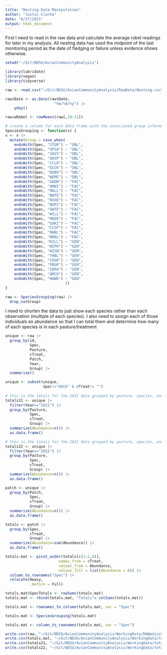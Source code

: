 ```yaml
---
title: "Nesting Data Manipulation"
author: "Justin Clarke"
date: "8/27/2021"
output: html_document
---
```


First I need to read in the raw data and calculate the average robel readings for later in my analysis.
All nesting data has used the midpoint of the last monitoring period as the date of fledging or failure unless evidence shows otherwise.

```r
setwd("~/Git/NDSU/AvianCommunityAnalysis")                                                             # setting the working directory

library(lubridate)
library(vegan)
library(tidyverse)

raw <- read.csv("~/Git/NDSU/AvianCommunityAnalysis/RawData/Nesting.csv")                                                  # read in the data set

raw$Date <- as.Date(raw$Date,                                                   # read the Date column as a date
                      "%m/%d/%y") |>                                            # show the format of the existing dates
    yday()                                                                      # calculate the Julian day

raw$aRobel <- rowMeans(raw[,28:31])                                             # create a new column with the robel readings averaged

# create a column for each data frame with the associated group information
SpeciesGrouping <- function(x) {
x <- x |>                                                                       # select the data frame
  mutate(Group = case_when(                                                     # group together each species and
    endsWith(Spec, "STGR") ~ "OBL",                                             # list each species as FAC or OBL based on Vickery et al. 1999
    endsWith(Spec, "UPSA") ~ "OBL",
    endsWith(Spec, "SAVS") ~ "OBL",
    endsWith(Spec, "GRSP") ~ "OBL",
    endsWith(Spec, "CCLO") ~ "OBL",
    endsWith(Spec, "DICK") ~ "OBL",
    endsWith(Spec, "BOBO") ~ "OBL",
    endsWith(Spec, "WEME") ~ "OBL",
    endsWith(Spec, "GADW") ~ "FAC",
    endsWith(Spec, "AMWI") ~ "FAC",
    endsWith(Spec, "MALL") ~ "FAC",
    endsWith(Spec, "BWTE") ~ "FAC",
    endsWith(Spec, "NSHO") ~ "FAC",
    endsWith(Spec, "NOPI") ~ "FAC",
    endsWith(Spec, "GWTE") ~ "FAC",
    endsWith(Spec, "WILL") ~ "FAC",
    endsWith(Spec, "MODO") ~ "FAC",
    endsWith(Spec, "EAKI") ~ "FAC",
    endsWith(Spec, "CCSP") ~ "FAC",
    endsWith(Spec, "RWBL") ~ "FAC",
    endsWith(Spec, "BRBL") ~ "FAC",
    endsWith(Spec, "KILL") ~ "GEN", 
    endsWith(Spec, "WIPH") ~ "GEN", 
    endsWith(Spec, "WISN") ~ "GEN", 
    endsWith(Spec, "YHBL") ~ "GEN",
    endsWith(Spec, "COGR") ~ "GEN",
    endsWith(Spec, "PBGR") ~ "GEN",
    endsWith(Spec, "SORA") ~ "GEN",
    endsWith(Spec, "AMCO") ~ "GEN",
    endsWith(Spec, "MAWR") ~ "GEN"
                           ))
}

raw <- SpeciesGrouping(raw) |> 
  drop_na(Group)
```

I need to shorten the data to just show each species rather than each observation (multiple of each species). I also need to assign each of those individuals an abundance so that I can total them and determine how many of each species is in each pasture/treatment

```r
unique <- raw |>                                                                # select the data frame
  group_by(id,                                                                  # group data by Nest.ID in order to remove duplicate visits
           Spec,                                                                # species
           Pasture,                                                             # pasture
           cTreat,                                                              # current treatment
           Patch,
           Year,
           Group) |>                                                            # treatment
  summarize()                                                                   # summarize the data to only show the grouped variables

unique <- subset(unique,                                                        # this selects only unique observations (i.e. each individual).
                 Spec!="DUCK" & cTreat!= "")                                    # it also removes any columns with no id and/or no treatment info
 
# this is the totals for the 2021 data grouped by pasture, species, and current treatment
totals21 <- unique |>                                                           # select the dataframe
  filter(Year=="2021") |>                                                       # filter the 2021 data out
  group_by(Pasture,                                                             # group by pasture
           Spec,                                                                # species
           cTreat,                                                              # current treatment
           Group) |>                                                            # species group (i.e. OBL, FAC, Gen)
  summarize(Abundance=n()) |>                                                   # count all abundances and create a new abundance column
  as.data.frame()                                                               # convert to a data frame

# this is the totals for the 2021 data grouped by pasture, species, and current treatment
totals22 <- unique |>                                                           # select the dataframe
  filter(Year=="2022") |>                                                       # filter the 2021 data out
  group_by(Pasture,                                                             # group by pasture
           Spec,                                                                # species
           cTreat,                                                              # current treatment
           Group) |>                                                            # species group (i.e. OBL, FAC, Gen)
  summarize(Abundance=n()) |>                                                   # count all abundances and create a new abundance column
  as.data.frame()                                                               # convert to a data frame

patch <- unique |> 
  group_by(Patch,
           Spec,
           cTreat,
           Group) |> 
  summarize(Abundance=n()) |> 
  as.data.frame()

totals <- patch |> 
  group_by(Spec,
           cTreat,
           Group) |> 
  summarize(Abundance=sum(Abundance)) |> 
  as.data.frame()

totals.mat <- pivot_wider(totals[c(1:2,4)],                                           # select the data frame to turn into a matrix
                        names_from = cTreat,                                      # select the column names
                        values_from = Abundance,                                # select the abundance values for each species
                        values_fill = list(Abundance = 0)) |>                   # fill all NA with 0
  column_to_rownames("Spec") |>
  relocate(Heavy,
           .before = Full)

totals.mat$SpecTotals <- rowSums(totals.mat)
totals.mat <- rbind(totals.mat, "Totals"= colSums(totals.mat))

totals.mat <- rownames_to_column(totals.mat, var = "Spec")

totals.mat <- SpeciesGrouping(totals.mat)

totals.mat <- column_to_rownames(totals.mat, var = "Spec")

write.csv(raw, "~/Git/NDSU/AvianCommunityAnalysis/WorkingData/RAWadjusted.csv")
write.csv(totals.mat, "~/Git/NDSU/AvianCommunityAnalysis/WorkingData/totals.csv")
write.csv(totals21, "~/Git/NDSU/AvianCommunityAnalysis/WorkingData/totals21.csv")
write.csv(totals22, "~/Git/NDSU/AvianCommunityAnalysis/WorkingData/totals22.csv")
```
